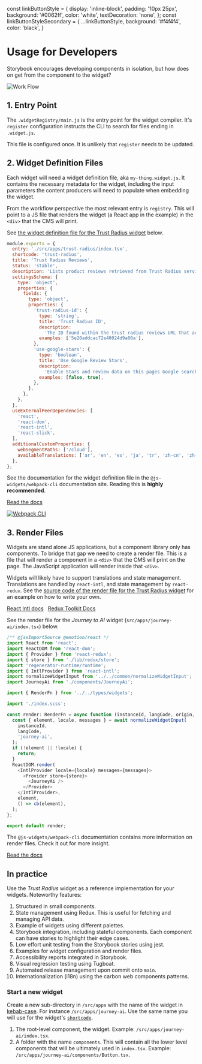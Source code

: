 const linkButtonStyle = {
  display: 'inline-block',
  padding: '10px 25px',
  background: '#0062ff',
  color: 'white',
  textDecoration: 'none',
};
const linkButtonStyleSecondary = {
  ...linkButtonStyle,
  background: '#f4f4f4',
  color: 'black',
}

<Meta title="Documentation/Contributing/Usage" />

# Usage for Developers
Storybook encourages developing components in isolation, but how does on get from the component to the widget?

<img src="wr-flow.png" alt="Work Flow" title="Work Flow" />

## 1. Entry Point
The `.widgetRegistry/main.js` is the entry point for the widget compiler. It's `register` configuration instructs the
CLI to search for files ending in `.widget.js`.

This file is configured once. It is unlikely that `register` needs to be updated.

## 2. Widget Definition Files
Each widget will need a widget definition file, aka `my-thing.widget.js`. It contains the necessary metadata for the
widget, including the input parameters the content producers will need to populate when embedding the widget.

From the workflow perspective the most relevant entry is `registry`. This will point to a JS file that renders the
widget (a React app in the example) in the `<div>` that the CMS will print.

See [the widget definition file for the Trust Radius widget](https://github.ibm.com/MSC-Cloud/hc-widgets/blob/development/src/apps/trust-radius/TrustRadius.widget.js) below.

```javascript
module.exports = {
  entry: './src/apps/trust-radius/index.tsx',
  shortcode: 'trust-radius',
  title: 'Trust Radius Reviews',
  status: 'stable',
  description: 'Lists product reviews retrieved from Trust Radius service.',
  settingsSchema: {
    type: 'object',
    properties: {
      fields: {
        type: 'object',
        properties: {
          'trust-radius-id': {
            type: 'string',
            title: 'Trust Radius ID',
            description:
              'The ID found within the trust radius reviews URL that activates the product reviews',
            examples: ['5e20addcac72e40024d9a00a'],
          },
          'use-google-stars': {
            type: 'boolean',
            title: 'Use Google Review Stars',
            description:
              'Enable Stars and review data on this pages Google search results? True or False',
            examples: [false, true],
          },
        },
      },
    },
  },
  useExternalPeerDependencies: [
    'react',
    'react-dom',
    'react-intl',
    'react-slick',
  ],
  additionalCustomProperties: {
    webSegmentPaths: ['/cloud'],
    availableTranslations: ['ar', 'en', 'es', 'ja', 'tr', 'zh-cn', 'zh-tw'],
  },
};

```

See the documentation for the widget definition file in the `@js-widgets/webpack-cli` documentation site. Reading this
is **highly recommended**.

<a style={linkButtonStyle}
   href='https://js-widgets.github.io/webpack-cli/docs/registry/widget-definition'
   target='_blank'>Read the docs</a>

[![Webpack CLI](https://camo.githubusercontent.com/3693a0ff1fefe7ac31adf36125d2ad1e6be65e1eb0133841a9f0d63f7aa8c30f/68747470733a2f2f6a732d776964676574732e6769746875622e696f2f7765627061636b2d636c692f696d672f646f63756d656e746174696f6e2d736974652e706e67)](https://js-widgets.github.io/webpack-cli)

## 3. Render Files
Widgets are stand alone JS applications, but a component library only has components. To bridge that gap we need to
create a render file. This is a file that will render a component in a `<div>` that the CMS will print on the page. The
JavaScript application will render inside that `<div>`.

Widgets will likely have to support translations and state management. Translations are handled by `react-intl`, and state management by `react-redux`.
See the [source code of the render file for the Trust Radius widget](https://github.ibm.com/MSC-Cloud/hc-widgets/blob/development/src/apps/trust-radius/render-trust-radius.jsx)
for an example on how to write your own.

<a style={linkButtonStyleSecondary}
   href='https://formatjs.io/docs/getting-started/installation/'
   target='_blank'>React Intl docs</a>
&nbsp;
<a style={linkButtonStyleSecondary} href='https://redux-toolkit.js.org/'
   target='_blank'>Redux Toolkit Docs</a>

See the render file for the _Journey to AI_ widget (`src/apps/journey-ai/index.tsx`) below.

```javascript
/** @jsxImportSource @emotion/react */
import React from 'react';
import ReactDOM from 'react-dom';
import { Provider } from 'react-redux';
import { store } from './lib/redux/store';
import 'regenerator-runtime/runtime';
import { IntlProvider } from 'react-intl';
import normalizeWidgetInput from '../../common/normalizeWidgetInput';
import JourneyAi from './components/JourneyAi';

import { RenderFn } from '../../types/widgets';

import './index.scss';

const render: RenderFn = async function (instanceId, langCode, origin, cb) {
  const { element, locale, messages } = await normalizeWidgetInput(
    instanceId,
    langCode,
    'journey-ai',
  );
  if (!element || !locale) {
    return;
  }
  ReactDOM.render(
    <IntlProvider locale={locale} messages={messages}>
      <Provider store={store}>
        <JourneyAi />
      </Provider>
    </IntlProvider>,
    element,
    () => cb(element),
  );
};

export default render;
```

The `@js-widgets/webpack-cli` documentation contains more information on render files. Check it out for more insight.

<a style={linkButtonStyle}
   href='https://js-widgets.github.io/webpack-cli/docs/registry/render-file'
   target='_blank'>Read the docs</a>

## In practice

Use the _Trust Radius_ widget as a reference implementation for your widgets. Noteworthy features:

1. Structured in small components.
2. State management using Redux. This is useful for fetching and managing API data.
3. Example of widgets using different palettes.
4. Storybook integration, including stateful components. Each component can have stories to highlight their edge cases.
5. Low effort unit testing from the Storybook stories using jest.
6. Examples for widget configuration and render files.
7. Accessibility reports integrated in Storybook.
8. Visual regression testing using Tugboat.
9. Automated release management upon commit onto `main`.
10. Internationalization (i18n) using the carbon web components patterns.

### Start a new widget

Create a new sub-directory in `/src/apps` with the name of the widget in [kebab-case](https://en.wikipedia.org/wiki/Letter_case#Kebab_case).
For instance `/src/apps/journey-ai`. Use the same name you will use for the widget's [`shortcode`](https://js-widgets.github.io/js-widgets/registry-schema/#items_shortcode).

1. The root-level component, the widget. Example: `/src/apps/journey-ai/index.tsx`.
2. A folder with the name `components`. This will contain all the lower level components that will be ultimately used in `index.tsx`. Example: `/src/apps/journey-ai/components/Button.tsx`.

